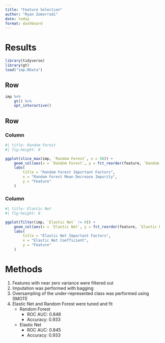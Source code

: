 ```yaml
---
title: "Feature Selection"
author: "Ryan Zomorrodi"
date: today
format: dashboard
---
```


# Results

```r
library(tidyverse)
library(gt)
load("imp.RData")
```

## Row {height=40%}

```r
imp %>%
    gt() %>%
    opt_interactive()
```

## Row {height=60%}

### Column

```r
#| title: Random Forest
#| fig-height: 8

ggplot(slice_max(imp, `Random Forest`, n = 50)) +
    geom_col(aes(x = `Random Forest`, y = fct_reorder(feature, `Random Forest`))) +
    labs(
        title = "Random Forest Important Factors",
        x = "Random Forest Mean Decrease Impurity",
        y = "Feature"
    )
```

### Column

```r
#| title: Elastic Net
#| fig-height: 8

ggplot(filter(imp, `Elastic Net` != 0)) +
    geom_col(aes(x = `Elastic Net`, y = fct_reorder(feature, `Elastic Net`))) +
    labs(
        title = "Elastic Net Important Factors",
        x = "Elastic Net Coefficient",
        y = "Feature"
    )
```

# Methods

1. Features with near zero variance were filtered out
2. Imputation was performed with bagging
3. Oversampling of the under-represented class was performed using SMOTE
4. Elastic Net and Random Forest were tuned and fit
    - Random Forest
        - ROC AUC: 0.846
        - Accuracy: 0.933
    - Elastic Net
        - ROC AUC: 0.845
        - Accuracy: 0.933

